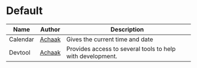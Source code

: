# Default

| Name     | Author                              | Description                                                |
| -------- | ----------------------------------- | ---------------------------------------------------------- |
| Calendar | [Achaak](https://github.com/Achaak) | Gives the current time and date                            |
| Devtool  | [Achaak](https://github.com/Achaak) | Provides access to several tools to help with development. |

